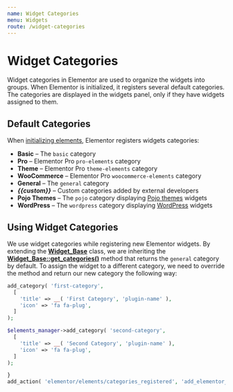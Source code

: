 ```yaml
---
name: Widget Categories
menu: Widgets
route: /widget-categories
---
```

# Widget Categories
Widget categories in Elementor are used to organize the widgets into groups. When Elementor is initialized, it registers several default categories. The categories are displayed in the widgets panel, only if they have widgets assigned to them.

## Default Categories
When [initializing elements](https://code.elementor.com/classes/elementor-elements_manager/), Elementor registers widgets categories:
* **Basic** – The `basic` category
* **Pro** – Elementor Pro `pro-elements` category
* **Theme** – Elementor Pro `theme-elements` category
* **WooCommerce** – Elementor Pro `woocommerce-elements` category
* **General** – The `general` category
* ***{{custom}}*** – Custom categories added by external developers
* **Pojo Themes** – The `pojo` category displaying [Pojo themes](https://pojo.me/) widgets
* **WordPress** – The `wordpress` category displaying [WordPress](https://wordpress.org/) widgets

## Using Widget Categories
We use widget categories while registering new Elementor widgets. By extending the [**Widget_Base**](https://code.elementor.com/classes/elementor-widget_base/) class, we are inheriting the [**Widget_Base::get_categories()**](https://code.elementor.com/methods/elementor-widget_base-get_categories/) method that returns the `general` category by default. To assign the widget to a different category, we need to override the method and return our new category the following way: 

```php
add_category( 'first-category',
  [
    'title' => __( 'First Category', 'plugin-name' ),
    'icon' => 'fa fa-plug',
  ]
);

$elements_manager->add_category( 'second-category',
  [
    'title' => __( 'Second Category', 'plugin-name' ),
    'icon' => 'fa fa-plug', 
  ]
);

}
add_action( 'elementor/elements/categories_registered', 'add_elementor_widget_categories' );
```
